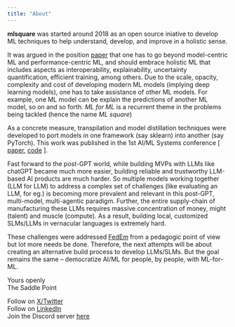 ```yaml
---
title: "About"
---
```


**mlsquare**  was started around 2018 as an open source iniative to develop ML techniques to help understand, develop, and improve in a holistic sense. 

It was argued in the position [paper](https://arxiv.org/abs/2001.00818) that one has to go beyond model-centric ML and performance-centric ML, and should embrace holistic ML that includes aspects as interoperability, explainability, uncertainty quantification, efficient training, among others. Due to the scale, opacity, complexity and cost of developing modern ML models (implying deep learning models), one has to take assistance of other ML models. For example, one ML model can be explain the predictions of another ML model, so on and so forth.  *ML for ML* is a recurrent theme in the problems being tackled (hence the name *ML square*)

As a concrete measure, transpilation and model distillation techniques were developed to port models in one framework (say sklearn) into another (say PyTorch). This work was published in the 1st AI/ML Systems conference [ [paper](https://dl.acm.org/doi/10.1145/3486001.3486243), [code](https://github.com/mlsquare/mlsquare) ].

Fast forward to the post-GPT world, while building MVPs with LLMs like chatGPT became much more easier, building reliable and trustworthy LLM-based AI products are much harder.  So multiple models working together (LLM for LLM) to address a complex set of challenges (like evaluating an LLM, for eg.) is becoming more prevalent and relevant in this post-GPT, multi-model, multi-agentic paradigm. Further, the entire supply-chain of manufacturing these LLMs requires massive concentration of money, might (talent) and muscle (compute).  As a result, building local, customized SLMs/LLMs in vernacular languages is extremely hard.

These challenges were addressed [FedEm](https://github.com/mlsquare/fedem) from a pedagogic point of view but lot more needs be done. Therefore, the next attempts will be about creating an alternative build process to develop LLMs/SLMs.  But the goal remains the same -- democratize AI/ML for people, by people, with ML-for-ML.

Yours openly \
The Saddle Point \

Follow on [X/Twitter](https://x.com/TheSaddlePoint) \
Follow on [LinkedIn](https://linkedin.com/in/somasdhavala) \
Join the Discord server [here](https://discord.gg/TbW3kueqKR)